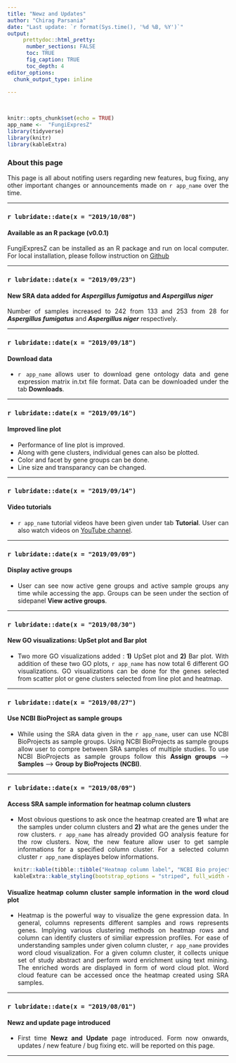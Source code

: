 ```yaml
---
title: "Newz and Updates"
author: "Chirag Parsania"
date: "Last update: `r format(Sys.time(), '%d %B, %Y')`"
output:
     prettydoc::html_pretty:
      number_sections: FALSE
      toc: TRUE
      fig_caption: TRUE
      toc_depth: 4
editor_options: 
  chunk_output_type: inline

---
```



<style>
body {
text-align: justify}
</style>
&nbsp;&nbsp;&nbsp;&nbsp;&nbsp;&nbsp;


```r
knitr::opts_chunk$set(echo = TRUE)
app_name <-  "FungiExpresZ"
library(tidyverse)
library(knitr)
library(kableExtra)
```

### **About this page** 

This page is all about notifing  users regarding new features, bug fixing, any other important changes or announcements made on `r app_name` over the time. 

***

### **`r lubridate::date(x = "2019/10/08")`**
#### Available as an R package (v0.0.1)

FungiExpresZ can be installed as an R package and run on local computer. For local installation, please follow instruction on [Github](https://github.com/cparsania/FungiExpresZ#install)

***

### **`r lubridate::date(x = "2019/09/23")`**
#### New SRA data added for **_Aspergillus fumigatus_** and **_Aspergillus niger_**  

Number of samples increased to 242 from 133 and 253 from 28 for **_Aspergillus fumigatus_** and **_Aspergillus niger_**  respectively. 

***


### **`r lubridate::date(x = "2019/09/18")`**
#### Download data  
  + `r app_name` allows user to download gene ontology data and gene expression matrix in.txt file format. Data can be downloaded under the tab **Downloads**. 

***

### **`r lubridate::date(x = "2019/09/16")`**
#### Improved line plot  
  + Performance of line plot is improved. 
  + Along with gene clusters, individual genes can also be plotted.
  + Color and facet by gene groups can be done.
  + Line size and transparancy can be changed. 

***
### **`r lubridate::date(x = "2019/09/14")`**
#### Video tutorials
  + `r app_name`  tutorial videos have been given under tab **Tutorial**. User can also watch videos on [YouTube channel](https://www.youtube.com/watch?v=B4hwnLijEB8&list=PLO5JyZm5J6sw4nWDBtyLj813BfhTYfBzz){target="_blank"}.
  
***
### **`r lubridate::date(x = "2019/09/09")`**
#### Display active groups  
  + User can see now active gene groups and active sample groups any time while accessing the app. Groups can be seen under the section of sidepanel **View active groups**.
  
***
### **`r lubridate::date(x = "2019/08/30")`**
#### New GO visualizations: UpSet plot and Bar plot   
  + Two more GO visualizations added : **1)**  UpSet plot and **2)** Bar plot. With addition of these two GO plots, `r app_name` has now total 6 different GO visualizations. GO visualizations can be done for the genes selected from scatter plot or gene clusters selected from line plot and heatmap. 
  
***
### **`r lubridate::date(x = "2019/08/27")`**
#### Use NCBI BioProject as sample groups
  + While using the SRA data given in the `r app_name`, user can use NCBI BioProjects as sample groups. Using NCBI BioProjects as sample groups allow user to compre between SRA samples of multiple studies. To use NCBI BioProjects as sample groups follow this  **Assign groups** --> **Samples**  --> **Group by BioProjects (NCBI)**.
  
*** 
### **`r lubridate::date(x = "2019/08/09")`**
#### Access SRA sample information for heatmap column clusters
  + Most obvious questions to ask once the heatmap created are **1)** what are the samples under column clusters and **2)** what are the genes under the row clusters. `r app_name` has already provided GO analysis feature for the row clusters. Now, the new feature allow user to get sample informations for a specified  column cluster. For a selected column cluster `r app_name` displayes below informations.

```r
  knitr::kable(tibble::tibble("Heatmap column label", "NCBI Bio project ID", "Library Name", "Strain", "Genotype", "Study title", "Study abstract"), col.names = NULL) %>% 
  kableExtra::kable_styling(bootstrap_options = "striped", full_width = T, position = "center")
```
  
#### Visualize heatmap column cluster sample information in the word cloud plot
  + Heatmap is the powerful way to visualize the gene expression data. In general, columns represents different samples and rows represents genes. Implying various clustering methods on heatmap rows and column can identify clusters of similiar expression profiles. For ease of understanding samples under given column cluster, `r app_name` provides word cloud visualization. For a given column cluster, it collects unique set of study abstract and perform word enrichment using text mining. The enriched words are displayed in form of word cloud plot. Word cloud feature can be accessed once the heatmap created using SRA samples.

***
### **`r lubridate::date(x = "2019/08/01")`**

#### Newz and update page introduced
  + First time **Newz and Update** page introduced. Form now onwards, updates / new feature / bug fixing etc. will be reported on this page. 

***







  
  
  
